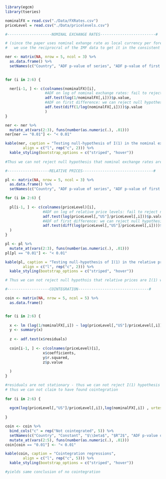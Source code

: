```r
library(egcm)
library(tseries)

nominalFX = read.csv("./Data/FXRates.csv")
priceLevel = read.csv("./Data/pricelevels.csv")
```

```r
#--------------------NOMINAL EXCHANGE RATES-------------------------#

# (since the paper uses nominal exhange rate as local currency per foreign currency and IMF data is foreign currency per USD
#   we use the reciprocral of the IMF data to get it in the consistent format)

ner <- matrix(NA, nrow = 5, ncol = 3) %>%
  as.data.frame() %>%
  setNames(c("Country", "ADF p-value of series", "ADF p-value of first differences"))

 
for (i in 2:6) {

  ner[i-1, ] <- c(colnames(nominalFX)[i],
                  #ADF on log of nominal exchange rates: fail to reject null hypothesis of non-stationarity in any of these
                  adf.test(log(1/nominalFX[,i]))$p.value,
                  #ADF on first difference: we can reject null hypothesis of stationarity in the difference in all of these with 0.05 confidence
                  adf.test(diff(1/log(nominalFX[,i])))$p.value
                  ) 
}

ner <- ner %>%
  mutate_at(vars(2:3), funs(number(as.numeric(.), .01)))
ner[ner == "0.01"] <- "< 0.01"

kable(ner, caption = "Testing null-hypothesis of I(1) in the nominal exchange rate", 
        align = c("l", rep("c", 2))) %>%
  kable_styling(bootstrap_options = c("striped", "hover"))
  
#Thus we can not reject null hypothesis that nominal exchange rates are I(1) for any of the 5 countries
```

```r
#-------------------RELATIVE PRICES--------------------------------#

pl <- matrix(NA, nrow = 5, ncol = 3) %>%
  as.data.frame() %>%
  setNames(c("Country", "ADF p-value of series", "ADF p-value of first differences"))

for (i in 2:6) {
  
  pl[i-1, ] <- c(colnames(priceLevel)[i],
                 #ADF on log of relative price levels: fail to reject null hypothesis of non-stationarity all with one exception
                 adf.test(log(priceLevel[,"US"]/priceLevel[,i]))$p.value,
                 #ADF of first difference: we can reject null hypothesis of non-stationarity in the difference in all countries with 95% CI
                 adf.test(diff(log(priceLevel[,"US"]/priceLevel[,i])))$p.value
  ) 
}

pl <- pl %>%
  mutate_at(vars(2:3), funs(number(as.numeric(.), .01)))
pl[pl == "0.01"] <- "< 0.01"

kable(pl, caption = "Testing null-hypothesis of I(1) in the relative price levels", 
        align = c("l", rep("c", 2))) %>%
  kable_styling(bootstrap_options = c("striped", "hover"))

# Thus we can not reject null hypothsis that relative prices are I(1) with one exception 
```

```r
#-------------------COINTEGRATION--------------------------------#

coin <- matrix(NA, nrow = 5, ncol = 5) %>%
  as.data.frame()


for (i in 2:6) {
  
  x <- lm (log(1/nominalFX[,i]) ~ log(priceLevel[,"US"]/priceLevel[,i]))
  y <- summary(x)
  
  z <- adf.test(x$residuals)
  
  coin[i-1, ] <- c(colnames(priceLevel)[i],
                 x$coefficients,
                 y$r.squared,
                 z$p.value
                 
  ) 
}

#residuals are not stationary - thus we can not reject I(1) hypothesis for the residuals
# thus we can not claim to have found cointegration
  
for (i in 2:6) {
  
  egcm(log(priceLevel[,"US"]/priceLevel[,i]),log(nominalFX[,i]) , urtest = "adf") 
 
}

coin <- coin %>%
  bind_cols("c" = rep("Not cointegrated", 5)) %>%
  setNames(c("Country", "Constant", "$\\beta$", "$R^2$", "ADF p-value of reg residuals", "EGCM test")) %>%
  mutate_at(vars(2:5), funs(number(as.numeric(.), .01)))
coin[coin == "0.01"] <- "< 0.01"

kable(coin, caption = "Cointegration regressions", 
        align = c("l", rep("c", 5))) %>%
  kable_styling(bootstrap_options = c("striped", "hover"))

#yields same conclusion of no cointegration
```
